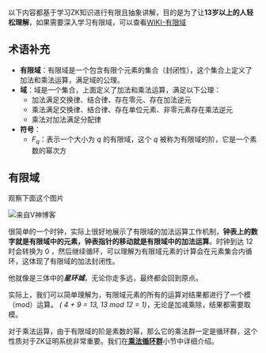  
以下内容都基于学习ZK知识进行有限且抽象讲解，目的是为了让**13岁以上的人轻松理解**，如果需要深入学习有限域，可以查看[WIKI-有限域](https://zh.wikipedia.org/wiki/%E6%9C%89%E9%99%90%E5%9F%9F)

## 术语补充

- **有限域**：有限域是一个包含有限个元素的集合（封闭性），这个集合上定义了加法和乘法运算，满足域的公理。
- **域**：域是一个集合，上面定义了加法和乘法运算，满足以下公理：
  - 加法满足交换律、结合律、存在零元、存在加法逆元
  - 乘法满足交换律、结合律、存在单位元素、非零元素存在乘法逆元
  - 乘法对加法满足分配律
- **符号**：
  - $F_q$：表示一个大小为 $q$ 的有限域，这个 $q$ 被称为有限域的阶，它是一个素数的幂次方

## 有限域

观察下面这个图片

<Image className='_mx-auto' src="/knowledges/0_1.png" alt="来自V神博客" width={300} height={300} />

很简单的一个时钟，实际上很好地展示了有限域的加法运算工作机制，**钟表上的数字就是有限域中的元素，钟表指针的移动就是有限域中的加法运算**。时钟到达 12 时会转换为 0 ，然后继续循环，可以理解为有限域元素的计算会在元素集合内循环，这体现了有限域的加法封闭性。

他就像是三体中的***星环城***，无论你走多远，最终都会回到原点。

实际上，我们可以简单理解为，有限域元素的所有的运算对结果都进行了一个模（mod）运算。 *( 4 + 9 = 13, 13 mod 12 = 1)*，无论是加减乘除，结果都需要取模。

对于乘法运算，由于有限域的阶是素数的幂，那么它的乘法群一定是循环群，这个性质对于ZK证明系统非常重要。我们在[**乘法循环群**](./1_multiplicative_group.mdx)小节中详细介绍。